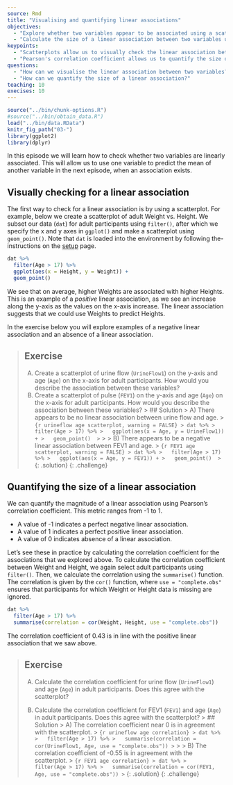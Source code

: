 ---
source: Rmd
title: "Visualising and quantifying linear associations"
objectives:
  - "Explore whether two variables appear to be associated using a scatterplot."
  - "Calculate the size of a linear association between two variables using Pearson’s correlation."
keypoints:
  - "Scatterplots allow us to visually check the linear association between two variables."
  - "Pearson's correlation coefficient allows us to quantify the size of a linear association."
questions:
  - "How can we visualise the linear association between two variables?"
  - "How can we quantify the size of a linear association?"
teaching: 10
execises: 10
---

```{r, include=FALSE}
source("../bin/chunk-options.R")
#source("../bin/obtain_data.R")
load("../bin/data.RData")
knitr_fig_path("03-")
library(ggplot2)
library(dplyr)
```

In this episode we will learn how to check whether two variables are linearly associated. 
This will allow us to use one variable to predict the mean of another variable in the 
next episode, when an association exists.

## Visually checking for a linear association
The first way to check for a linear association is by using a scatterplot.
For example, below we create a scatterplot of adult Weight vs. Height.
We subset our data (`dat`) for adult participants using `filter()`, after which
we specify the x and y axes in `ggplot()` and make a scatterplot using
`geom_point()`. Note that `dat` is loaded into the environment by following
the- instructions on the 
[setup](https://carpentries-incubator.github.io/statistical-thinking-public-health/setup.html) page.


```{r explore association Height and Weight, warning = FALSE}
dat %>%
  filter(Age > 17) %>%
  ggplot(aes(x = Height, y = Weight)) +
  geom_point()
```

We see that on average, higher Weights are associated with higher Heights. 
This is an example of a *positive* linear association, as we see an increase
along the y-axis as the values on the x-axis increase.
The linear association suggests that we could use Weights to predict Heights. 

In the exercise below you will explore examples of a negative linear association
and an absence of a linear association.

> ## Exercise
> A) Create a scatterplot of urine flow (`UrineFlow1`) on the y-axis and 
> age (`Age`) on the x-axis for adult participants. How would you describe the association between
> these variables?  
> B) Create a scatterplot of pulse (`FEV1`) on the y-axis and 
> age (`Age`) on the x-axis for adult participants. How would you describe the association between
> these variables?
> > ## Solution
> > A) There appears to be no linear association between urine flow and age.
> > ```{r urineflow age scatterplot, warning = FALSE}
> > dat %>%
> >   filter(Age > 17) %>%
> >   ggplot(aes(x = Age, y = UrineFlow1)) +
> >   geom_point() 
> > ```
> > 
> > B) There appears to be a negative linear association between FEV1 and age. 
> > ```{r FEV1 age scatterplot, warning = FALSE}
> > dat %>%
> >   filter(Age > 17) %>%
> >   ggplot(aes(x = Age, y = FEV1)) +
> >   geom_point() 
> > ```
> {: .solution}
{: .challenge}

## Quantifying the size of a linear association
We can quantify the magnitude of a linear association using Pearson's correlation
coefficient. This metric ranges from -1 to 1. 

* A value of -1 indicates a perfect negative linear association. 
* A value of 1 indicates a perfect positive linear association. 
* A value of 0 indicates absence of a linear association. 

Let's see these in practice by calculating the correlation coefficient
for the associations that we explored above. To calculate the correlation
coefficient between Weight and Height, we again select adult participants using 
`filter()`. Then, we calculate the correlation using the `summarise()` function.
The correlation is given by the `cor()` function, where `use = "complete.obs"`
ensures that participants for which Weight or Height data is missing are ignored. 

```{r calculate correlation Weight Height}
dat %>%
  filter(Age > 17) %>%
  summarise(correlation = cor(Weight, Height, use = "complete.obs"))
```

The correlation coefficient of 0.43 is in line with the positive
linear association that we saw above.

> ## Exercise
> A) Calculate the correlation coefficient for urine flow (`UrineFlow1`)
> and age (`Age`) in adult participants. Does this agree with the scatterplot?
> 
> B) Calculate the correlation coefficient for FEV1 (`FEV1`)
> and age (`Age`) in adult participants. Does this agree with the scatterplot?
> > ## Solution
> > A) The correlation coefficient near 0 is in agreement with the scatterplot.
> > ```{r urineflow age correlation}
> > dat %>%
> >   filter(Age > 17) %>%
> >   summarise(correlation = cor(UrineFlow1, Age, use = "complete.obs"))
> > ```
> > 
> > B) The correlation coefficient of -0.55 is in agreement with the scatterplot. 
> > ```{r FEV1 age correlation}
> > dat %>%
> >   filter(Age > 17) %>%
> >   summarise(correlation = cor(FEV1, Age, use = "complete.obs"))
> > ```
> {: .solution}
{: .challenge}
